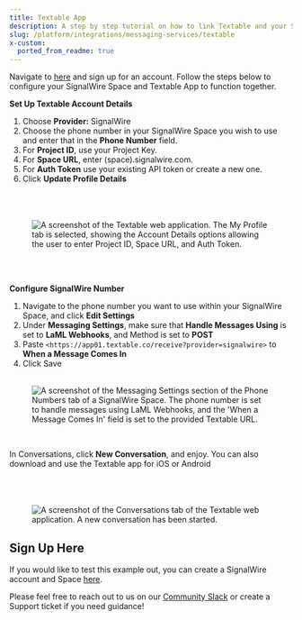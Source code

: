 ```yaml
---
title: Textable App
description: A step by step tutorial on how to link Textable and your SignalWire Space
slug: /platform/integrations/messaging-services/textable
x-custom:
  ported_from_readme: true
---
```



Navigate to [here](https://textable.app/) and sign up for an account. Follow the steps below to configure your SignalWire Space and Textable App to function together.

**Set Up Textable Account Details**

1. Choose **Provider:** SignalWire
2. Choose the phone number in your SignalWire Space you wish to use and enter that in the **Phone Number** field.
3. For **Project ID**, use your Project Key.
4. For **Space URL**, enter (space).signalwire.com. 
5. For **Auth Token** use your existing API token or create a new one.
6. Click **Update Profile Details**  
    <br/>  
   <br/>

<figure>
  <img className="img-800" src={require("./bdb3b06-Textable_Pic.webP").default} alt="A screenshot of the Textable web application. The My Profile tab is selected, showing the Account Details options allowing the user to enter Project ID, Space URL, and Auth Token." />
</figure>

<br/>
<br/>

**Configure SignalWire Number**

1. Navigate to the phone number you want to use within your SignalWire Space, and click **Edit Settings**
2. Under **Messaging Settings**, make sure that **Handle Messages Using** is set to **LaML Webhooks**, and Method is set to **POST**
3. Paste `<https://app01.textable.co/receive?provider=signalwire>` to **When a Message Comes In**
4. Click Save  
   <br/>

<figure>
  <img className="img-800" src={require("./0d57fd0-Textable_3.webP").default} alt="A screenshot of the Messaging Settings section of the Phone Numbers tab of a SignalWire Space. The phone number is set to handle messages using LaML Webhooks, and the 'When a Message Comes In' field is set to the provided Textable URL." />
</figure>

<br/>

In Conversations, click **New Conversation**, and enjoy. You can also download and use the Textable app for iOS or Android  
<br/>  
<br/>

<figure>
  <img className="img-800" src={require("./4db42a5-Textable_4.webP").default} alt="A screenshot of the Conversations tab of the Textable web application. A new conversation has been started." />
</figure>

Sign Up Here
------------

If you would like to test this example out, you can create a SignalWire account and Space [here](https://m.signalwire.com/signups/new?s=1).

Please feel free to reach out to us on our [Community Slack](http://signalwire.community/) or create a Support ticket if you need guidance!
